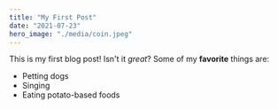 ```yaml
---
title: "My First Post"
date: "2021-07-23"
hero_image: "./media/coin.jpeg"
---
```

This is my first blog post! Isn't it *great*?
Some of my **favorite** things are:
* Petting dogs
* Singing
* Eating potato-based foods